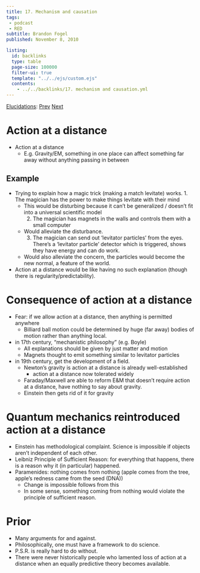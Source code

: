 ```yaml
---
title: 17. Mechanism and causation
tags: 
 - podcast
 - RED
subtitle: Brandon Fogel
published: November 8, 2010

listing:
  id: backlinks
  type: table
  page-size: 100000
  filter-ui: true
  template: "../../ejs/custom.ejs"
  contents:
    - ../../backlinks/17. mechanism and causation.yml
---
```


[Elucidations](/docs/phil/Elucidations.html): [Prev](/docs/phil/16. Justice.html) [Next](/docs/phil/18. Language and power.html) 

# Action at a distance
- Action at a distance
  - E.g. Gravity/EM, something in one place can affect something far away 
    without anything passing in between

## Example
  -  Trying to explain how a magic trick (making a match levitate) works.
    1. The magician has the power to make things levitate with their mind
      - This would be disturbing because it can't be generalized / doesn't fit 
        into a universal scientific model
    2. The magician has magnets in the walls and controls them with a small 
       computer
      - Would alleviate the disturbance.
    3. The magician can send out 'levitator particles' from the eyes. There's a 
       'levitator particle' detector which is triggered, shows they have energy 
       and can do work.
      - Would also alleviate the concern, the particles would become the new 
        normal, a feature of the world.
  - Action at a distance would be like having no such explanation (though there 
    is regularity/predictability).

# Consequence of action at a distance
- Fear: if we allow action at a distance, then anything is permitted anywhere
  - Billiard ball motion could be determined by huge (far away) bodies of motion 
    rather than anything local.
- in 17th century, "mechanistic philosophy" (e.g. Boyle)
  - All explanations should be given by just matter and motion
  - Magnets thought to emit something similar to levitator particles
- in 19th century, get the development of a field.
  - Newton's gravity is action at a distance is already well-established
    - action at a distance now tolerated widely
  - Faraday/Maxwell are able to reform E&M that doesn't require action at a 
    distance, have nothing to say about gravity.
  - Einstein then gets rid of it for gravity
  
# Quantum mechanics reintroduced action at a distance
- Einstein has methodological complaint. Science is impossible if objects aren't 
  independent of each other.
- Leibniz Principle of Sufficient Reason: for everything that happens, there is 
  a reason why it (in particular) happened.
- Paramenides: nothing comes from nothing (apple comes from the tree, apple's 
  redness came from the seed (DNA))
    - Change is impossible follows from this
    - In some sense, something coming from nothing would violate the principle 
      of sufficient reason.

# Prior
- Many arguments for and against.
- Philosophically, one must have a framework to do science.
- P.S.R. is really hard to do without.
- There were never historically people who lamented loss of action at a distance when an equally predictive theory becomes available.
